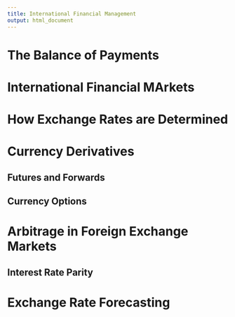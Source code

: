 ```yaml
---
title: International Financial Management
output: html_document
---
```



# The Balance of Payments

# International Financial MArkets

# How Exchange Rates are Determined

# Currency Derivatives

## Futures and Forwards

## Currency Options

# Arbitrage in Foreign Exchange Markets

## Interest Rate Parity


# Exchange Rate Forecasting

